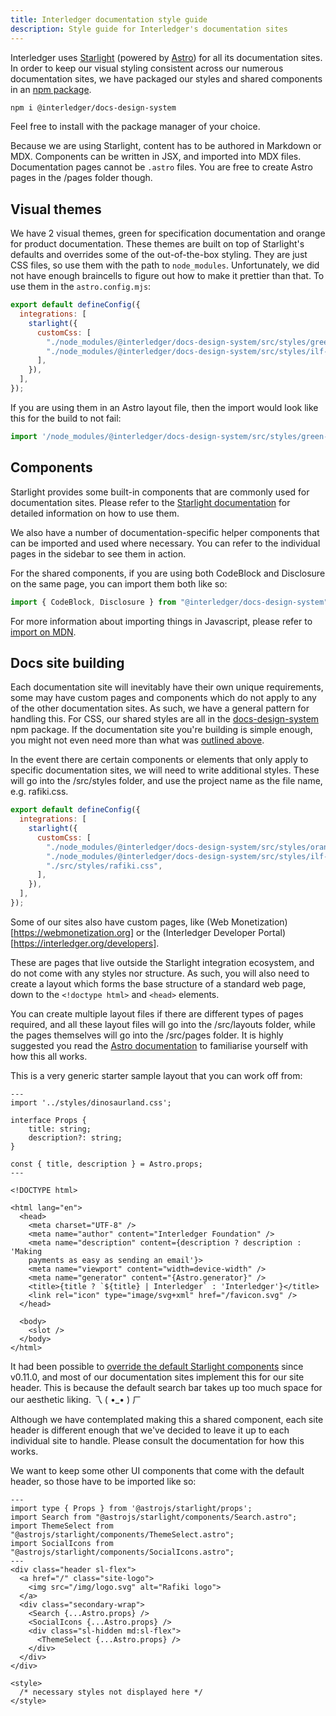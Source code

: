 ```yaml
---
title: Interledger documentation style guide
description: Style guide for Interledger's documentation sites
---
```



Interledger uses [Starlight](https://starlight.astro.build/getting-started/) (powered by [Astro](https://docs.astro.build/en/getting-started/)) for all its documentation sites. In order to keep our visual styling consistent across our numerous documentation sites, we have packaged our styles and shared components in an [npm package](https://www.npmjs.com/package/@interledger/docs-design-system).

```bash
npm i @interledger/docs-design-system
```

Feel free to install with the package manager of your choice.

Because we are using Starlight, content has to be authored in Markdown or MDX. Components can be written in JSX, and imported into MDX files. Documentation pages cannot be `.astro` files. You are free to create Astro pages in the /pages folder though.

## Visual themes

We have 2 visual themes, green for specification documentation and orange for product documentation. These themes are built on top of Starlight's defaults and overrides some of the out-of-the-box styling. They are just CSS files, so use them with the path to `node_modules`. Unfortunately, we did not have enough braincells to figure out how to make it prettier than that. To use them in the `astro.config.mjs`:

```js
export default defineConfig({
  integrations: [
    starlight({
      customCss: [
        "./node_modules/@interledger/docs-design-system/src/styles/green-theme.css",
        "./node_modules/@interledger/docs-design-system/src/styles/ilf-docs.css",
      ],
    }),
  ],
});
```

If you are using them in an Astro layout file, then the import would look like this for the build to not fail:

```jsx
import '/node_modules/@interledger/docs-design-system/src/styles/green-theme
```

## Components

Starlight provides some built-in components that are commonly used for documentation sites. Please refer to the [Starlight documentation](https://starlight.astro.build/guides/components#built-in-components) for detailed information on how to use them.

We also have a number of documentation-specific helper components that can be imported and used where necessary. You can refer to the individual pages in the sidebar to see them in action.

For the shared components, if you are using both CodeBlock and Disclosure on the same page, you can import them both like so:

```jsx
import { CodeBlock, Disclosure } from "@interledger/docs-design-system";
```

For more information about importing things in Javascript, please refer to [import on MDN](https://developer.mozilla.org/en-US/docs/Web/JavaScript/Reference/Statements/import).

## Docs site building

Each documentation site will inevitably have their own unique requirements, some may have custom pages and components which do not apply to any of the other documentation sites. As such, we have a general pattern for handling this. For CSS, our shared styles are all in the [docs-design-system](https://www.npmjs.com/package/@interledger/docs-design-system) npm package. If the documentation site you're building is simple enough, you might not even need more than what was [outlined above](#visual-themes).

In the event there are certain components or elements that only apply to specific documentation sites, we will need to write additional styles. These will go into the /src/styles folder, and use the project name as the file name, e.g. rafiki.css.

```js
export default defineConfig({
  integrations: [
    starlight({
      customCss: [
        "./node_modules/@interledger/docs-design-system/src/styles/orange-theme.css",
        "./node_modules/@interledger/docs-design-system/src/styles/ilf-docs.css",
        "./src/styles/rafiki.css",
      ],
    }),
  ],
});
```

Some of our sites also have custom pages, like (Web Monetization)[https://webmonetization.org] or the (Interledger Developer Portal)[https://interledger.org/developers].

These are pages that live outside the Starlight integration ecosystem, and do not come with any styles nor structure. As such, you will also need to create a layout which forms the base structure of a standard web page, down to the `<!doctype html>` and `<head>` elements.

You can create multiple layout files if there are different types of pages required, and all these layout files will go into the /src/layouts folder, while the pages themselves will go into the /src/pages folder. It is highly suggested you read the [Astro documentation](https://docs.astro.build/en/core-concepts/astro-pages/) to familiarise yourself with how this all works.

This is a very generic starter sample layout that you can work off from:

<CodeBlock title="/src/layouts/Layout.astro">

```astro
---
import '../styles/dinosaurland.css';

interface Props {
	title: string;
	description?: string;
}

const { title, description } = Astro.props;
---

<!DOCTYPE html>

<html lang="en">
  <head>
    <meta charset="UTF-8" />
    <meta name="author" content="Interledger Foundation" />
    <meta name="description" content={description ? description : 'Making
    payments as easy as sending an email'}>
    <meta name="viewport" content="width=device-width" />
    <meta name="generator" content="{Astro.generator}" />
    <title>{title ? `${title} | Interledger` : 'Interledger'}</title>
    <link rel="icon" type="image/svg+xml" href="/favicon.svg" />
  </head>

  <body>
    <slot />
  </body>
</html>
```

</CodeBlock>

It had been possible to [override the default Starlight components](https://starlight.astro.build/guides/overriding-components/) since v0.11.0, and most of our documentation sites implement this for our site header. This is because the default search bar takes up too much space for our aesthetic liking. 乁 ⁠(⁠ ⁠•⁠_⁠•⁠ ⁠)⁠ ㄏ

Although we have contemplated making this a shared component, each site header is different enough that we've decided to leave it up to each individual site to handle. Please consult the documentation for how this works.

We want to keep some other UI components that come with the default header, so those have to be imported like so:

<CodeBlock title="/src/components/Header.astro">

```astro
---
import type { Props } from '@astrojs/starlight/props';
import Search from "@astrojs/starlight/components/Search.astro";
import ThemeSelect from "@astrojs/starlight/components/ThemeSelect.astro";
import SocialIcons from "@astrojs/starlight/components/SocialIcons.astro";
---
<div class="header sl-flex">
  <a href="/" class="site-logo">
    <img src="/img/logo.svg" alt="Rafiki logo">
  </a>
  <div class="secondary-wrap">
    <Search {...Astro.props} />
    <SocialIcons {...Astro.props} />
    <div class="sl-hidden md:sl-flex">
      <ThemeSelect {...Astro.props} />
    </div>
  </div>
</div>

<style>
  /* necessary styles not displayed here */
</style>
```

</CodeBlock>
